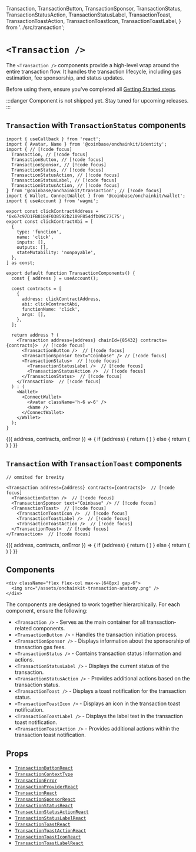   Transaction, 
  TransactionButton,
  TransactionSponsor,
  TransactionStatus,
  TransactionStatusAction,
  TransactionStatusLabel,
  TransactionToast,
  TransactionToastAction,
  TransactionToastIcon,
  TransactionToastLabel,
} from '../src/transaction';

# `<Transaction />`

The `<Transaction />` components provide a high-level wrap around the entire transaction flow. 
It handles the transaction lifecycle, including gas estimation, fee sponsorship, and status updates.

Before using them, ensure you've completed all [Getting Started steps](/getting-started).

:::danger
Component is not shipped yet. Stay tuned for upcoming releases.
:::

## `Transaction` with `TransactionStatus` components

```tsx [code]
import { useCallback } from 'react';
import { Avatar, Name } from '@coinbase/onchainkit/identity';
import { // [!code focus]
  Transaction, // [!code focus]
  TransactionButton, // [!code focus]
  TransactionSponsor, // [!code focus]
  TransactionStatus, // [!code focus]
  TransactionStatusAction, // [!code focus]
  TransactionStatusLabel, // [!code focus]
  TransactionStatusAction, // [!code focus]
} from '@coinbase/onchainkit/transaction'; // [!code focus]
import { Wallet, ConnectWallet } from '@coinbase/onchainkit/wallet';
import { useAccount } from 'wagmi';

export const clickContractAddress = '0x67c97D1FB8184F038592b2109F854dfb09C77C75';
export const clickContractAbi = [
  {
    type: 'function',
    name: 'click',
    inputs: [],
    outputs: [],
    stateMutability: 'nonpayable',
  },
] as const;

export default function TransactionComponents() {
  const { address } = useAccount();

  const contracts = [
    {
      address: clickContractAddress,
      abi: clickContractAbi,
      functionName: 'click',
      args: [],
    },
  ];

  return address ? (
    <Transaction address={address} chainId={85432} contracts={contracts}>  // [!code focus]
      <TransactionButton />  // [!code focus]
      <TransactionSponsor text="Coinbase" /> // [!code focus]
      <TransactionStatus>  // [!code focus]
        <TransactionStatusLabel />  // [!code focus]
        <TransactionStatusAction />  // [!code focus]
      </TransactionStatus>  // [!code focus]
    </Transaction>  // [!code focus]
  ) : (
    <Wallet>
      <ConnectWallet>
        <Avatar className='h-6 w-6' />
        <Name />
      </ConnectWallet>
    </Wallet>
  );
}
```

<App>
  <TransactionWrapper>
    {({ address, contracts, onError }) => {
      if (address) {
        return (
          <Transaction
            address={address}
            capabilities={{
              paymasterService: {
                url: 'https://api.developer.coinbase.com/rpc/v1/base-sepolia/KkgONfLFgUZKI8nnrttLbI78U2vyhtXg',
              },
            }}
            chainId={84532}
            contracts={contracts}
            onError={onError}
          >
            <TransactionButton />
            <TransactionStatus>
              <TransactionStatusLabel />
              <TransactionStatusAction />
            </TransactionStatus>
          </Transaction>
        )
      } else {
        return (
          <Wallet>
            <ConnectWallet>
              <Avatar className="h-6 w-6" />
              <Name />
            </ConnectWallet>
          </Wallet>
        )
      }
    }}
  </TransactionWrapper>
</App>

## `Transaction` with `TransactionToast` components

```tsx
// ommited for brevity

<Transaction address={address} contracts={contracts}>  // [!code focus]
  <TransactionButton />  // [!code focus]
  <TransactionSponsor text="Coinbase" /> // [!code focus]
  <TransactionToast>  // [!code focus]
    <TransactionToastIcon />  // [!code focus]
    <TransactionToastLabel />  // [!code focus]
    <TransactionToastAction />  // [!code focus]
  </TransactionToast>  // [!code focus]
</Transaction>  // [!code focus]
```

<App>
  <TransactionWrapper>
    {({ address, contracts, onError }) => {
      if (address) {
        return (
          <Transaction address={address} contracts={contracts} onError={onError}>
            <TransactionButton />
            <TransactionSponsor text="Coinbase" />
            <TransactionToast>
              <TransactionToastIcon />
              <TransactionToastLabel />
              <TransactionToastAction />
            </TransactionToast>
          </Transaction>
        )
      } else {
        return (
          <Wallet>
            <ConnectWallet>
              <Avatar className="h-6 w-6" />
              <Name />
            </ConnectWallet>
          </Wallet>
        )
      }
    }}
  </TransactionWrapper>
</App>

## Components

    <div className="flex flex-col max-w-[648px] gap-6">
      <img src="/assets/onchainkit-transaction-anatomy.png" />
    </div>

The components are designed to work together hierarchically. For each component, ensure the following:
- `<Transaction />` - Serves as the main container for all transaction-related components.
- `<TransactionButton />` - Handles the transaction initiation process.
- `<TransactionSponsor />` - Displays information about the sponsorship of transaction gas fees.
- `<TransactionStatus />` - Contains transaction status information and actions.
- `<TransactionStatusLabel />` - Displays the current status of the transaction.
- `<TransactionStatusAction />` - Provides additional actions based on the transaction status.
- `<TransactionToast />` - Displays a toast notification for the transaction status.
- `<TransactionToastIcon />` - Displays an icon in the transaction toast notification.
- `<TransactionToastLabel />` - Displays the label text in the transaction toast notification.
- `<TransactionToastAction />` - Provides additional actions within the transaction toast notification.

## Props

- [`TransactionButtonReact`](/transaction/types#transactionbuttonreact)
- [`TransactionContextType`](/transaction/types#transactioncontexttype)
- [`TransactionError`](/transaction/types#transactionerror)
- [`TransactionProviderReact`](/transaction/types#transactionproviderreact)
- [`TransactionReact`](/transaction/types#transactionreact)
- [`TransactionSponsorReact`](/transaction/types#transactionsponsorreact)
- [`TransactionStatusReact`](/transaction/types#transactionstatusreact)
- [`TransactionStatusActionReact`](/transaction/types#transactionstatusactionreact)
- [`TransactionStatusLabelReact`](/transaction/types#transactionstatuslabelreact)
- [`TransactionToastReact`](/transaction/types#transactiontoastreact)
- [`TransactionToastActionReact`](/transaction/types#transactiontoastactionreact)
- [`TransactionToastIconReact`](/transaction/types#transactiontoasticonreact)
- [`TransactionToastLabelReact`](/transaction/types#transactiontoastlabelreact)
```